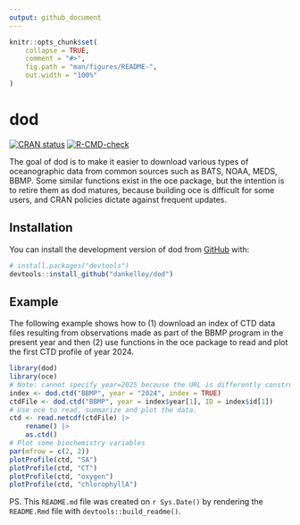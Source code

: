 ```yaml
---
output: github_document
---
```


<!-- README.md is generated from README.Rmd. Please edit that file -->

```r
knitr::opts_chunk$set(
    collapse = TRUE,
    comment = "#>",
    fig.path = "man/figures/README-",
    out.width = "100%"
)
```

# dod

<!-- badges: start -->
[![CRAN status](https://www.r-pkg.org/badges/version/dod)](https://CRAN.R-project.org/package=dod)
[![R-CMD-check](https://github.com/dankelley/dod/actions/workflows/R-CMD-check.yaml/badge.svg)](https://github.com/dankelley/dod/actions/workflows/R-CMD-check.yaml)
<!-- badges: end -->

The goal of dod is to make it easier to download various types of oceanographic
data from common sources such as BATS, NOAA, MEDS, BBMP. Some similar functions
exist in the oce package, but the intention is to retire them as dod matures,
because building oce is difficult for some users, and CRAN policies dictate
against frequent updates.

## Installation

You can install the development version of dod from [GitHub](https://github.com/) with:

``` r
# install.packages("devtools")
devtools::install_github("dankelley/dod")
```

## Example

The following example shows how to (1) download an index of CTD data files
resulting from observations made as part of the BBMP program in the present
year and then (2) use functions in the oce package to read and plot the 
first CTD profile of year 2024.

```r
library(dod)
library(oce)
# Note: cannot specify year=2025 because the URL is differently constructed
index <- dod.ctd("BBMP", year = "2024", index = TRUE)
ctdFile <- dod.ctd("BBMP", year = index$year[1], ID = index$id[1])
# Use oce to read, summarize and plot the data.
ctd <- read.netcdf(ctdFile) |>
    rename() |>
    as.ctd()
# Plot some biochemistry variables
par(mfrow = c(2, 2))
plotProfile(ctd, "SA")
plotProfile(ctd, "CT")
plotProfile(ctd, "oxygen")
plotProfile(ctd, "chlorophyllA")
```

PS. This `README.md` file was created on `r Sys.Date()` by rendering the
`README.Rmd` file with `devtools::build_readme()`.
